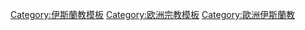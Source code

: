 {{Navbox
 | name = 歐洲穆斯林
 | title = {{link-en|歐洲伊斯蘭教|Islam in Europe|歐洲穆斯林}}
|listclass = hlist

|group1 = '''多數'''
| list1 =
{{Navbox subgroup
  |groupstyle = width:2em; text-align:center; font-weight:normal;
  |liststyle  = padding:0.15em 0; line-height:1.4em; <!--otherwise lists can appear to form continuous whole--> width:auto;
  |group1= [[印欧语系|印歐]]
  |list1 =
* [[阿爾巴尼亞族|阿爾巴尼亞人]]
* [[阿什卡利人和巴尔干埃及人]]
* [[波士尼亞克人]]
* [[戈拉尼人]]
* [[穆斯林族|穆斯林族（前南地区）]]
* [[高加索塔蒂人]]
  |group2= [[突厥人|突厥]]
  |list2 =
* [[阿塞拜疆人]]
* [[巴尔卡尔人]]
* [[巴什基爾人]]
* [[克里米亞韃靼人]]
* [[卡拉恰伊人]]
* [[哈薩克族]]
* [[庫梅克人]]
* [[諾蓋人]]
* [[伏尔加鞑靼人]]
* [[芬蘭韃靼人]]
* [[土耳其族]]（{{Link-en|歐洲土耳其人|Turks in Europe}}）
  |group3= [[高加索民族|高加索]]
  |list3 =
* [[切尔克斯人]]
* [[阿古尔人]]
* [[阿瓦尔人 (高加索)|阿瓦爾人]]
* [[车臣人]]
* [[達爾金人]]
* [[印古什人]]
* [[卡巴爾達人]]
* {{Link-en|基斯京人|Kist people}}
* {{Link-en|拉克人|Lak people (Dagestan)}}
* [[拉兹人]]
* [[列茲金人]]
* [[鲁图尔人]]
* [[塔巴萨兰人]]
* {{Link-en|察胡尔人|Tsakhur people}}
  |group4= 其他
  |list4 =
* [[阿拉伯人]]
** {{Link-en|歐洲阿拉伯人|Arabs in Europe}}
** [[摩尔人]]
** [[西班牙摩洛哥人]]
 }}


|group2 = '''少數'''
| list2 = 
* [[保加利亚裔穆斯林]]（[[波馬克人]]）
* [[希臘裔穆斯林]]
* {{Link-en|馬其頓裔穆斯林|Macedonian Muslims}}
* [[奥塞梯人|奥塞梯裔穆斯林]]
* {{Link-en|羅姆裔穆斯林|Muslim Roma}}
}}<noinclude>
{{collapsible option}}
{{Documentation}}
[[Category:伊斯蘭教模板]]
[[Category:欧洲宗教模板]]
[[Category:歐洲伊斯蘭教]]
</noinclude>